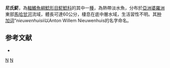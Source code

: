{{Speciesbox
| status = NE
| status_system = IUCN3.1
| taxon = Pangasius nieuwenhuisii
| authority = [[Popta|Popta]], 1904
| synonyms = *'' Neopangasius nieuwenhuisii'' <small>Popta, 1904</small>
}}

'''尼氏𩷶'''，為[[輻鰭魚綱|輻鰭魚綱]][[鯰形目|鯰形目]][[𩷶鯰科|𩷶鯰科]]的其中一[[種|種]]，為熱帶淡水魚，分布於[[亞洲|亞洲]][[婆羅洲|婆羅洲]]東部[[馬哈甘河|馬哈甘河]]流域，體長可達60公分，棲息在底中層水域，生活習性不明。其[[种加词|种加词]]“''nieuwenhuisii''以Anton Willem Nieuwenhuis的名字命名。

==参考文献==
*{{FishBase_species|genus=Pangasius|species=nieuwenhuisii|year=2015|month=7}}

{{Taxonbar|from=Q289687}}

[[Category:𩷶屬|N]]
[[Category:1904年描述的鱼类|N]]